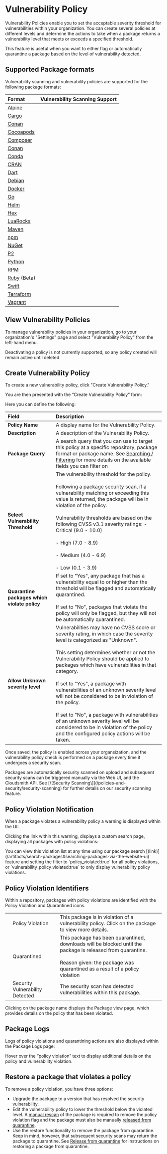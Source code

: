 

# Vulnerability Policy
Vulnerability Policies enable you to set the acceptable severity threshold for vulnerabilities within your organization. You can create several policies at different levels and determine the actions to take when a package returns a vulnerability level that meets or exceeds a specified threshold.

This feature is useful when you want to either flag or automatically quarantine a package based on the level of vulnerability detected.

## Supported Package formats

Vulnerability scanning and vulnerability policies are supported for the following package formats:

|Format|Vulnerability Scanning Support|
|:---|:---|
|[Alpine](/package-formats/alpine-repository)|<BlockImage src={img2fe13f1_cross_red} alt=""></BlockImage>|
|[Cargo](/package-formats/cargo-registry)|<BlockImage src={img2fe13f1_cross_red} alt=""></BlockImage>|
|[Conan](/package-formats/conan-repository)|<BlockImage src={img006a7b5_tick_green} alt=""></BlockImage>|
|[Cocoapods](/package-formats/cocoapods-repository)|<BlockImage src={img2fe13f1_cross_red} alt=""></BlockImage>|
|[Composer](/package-formats/composer-repository)|<BlockImage src={img006a7b5_tick_green} alt=""></BlockImage>|
|[Conan](/package-formats/conan-repository)|<BlockImage src={img2fe13f1_cross_red} alt=""></BlockImage>|
|[Conda](/package-formats/conda-repository)|<BlockImage src={img2fe13f1_cross_red} alt=""></BlockImage>|
|[CRAN](/package-formats/cran-repository)|<BlockImage src={img2fe13f1_cross_red} alt=""></BlockImage>|
|[Dart](/package-formats/dart-repository)|<BlockImage src={img2fe13f1_cross_red} alt=""></BlockImage>|
|[Debian](/package-formats/debian-repository)|<BlockImage src={img2fe13f1_cross_red} alt=""></BlockImage>|
|[Docker](/package-formats/docker-registry)|<BlockImage src={img006a7b5_tick_green} alt=""></BlockImage>|
|[Go](/package-formats/go-registry)|<BlockImage src={img006a7b5_tick_green} alt=""></BlockImage>|
|[Helm](/package-formats/helm-chart-repository)|<BlockImage src={img2fe13f1_cross_red} alt=""></BlockImage>|
|[Hex](/package-formats/hex-repository)|<BlockImage src={img006a7b5_tick_green} alt=""></BlockImage>|
|[LuaRocks](/package-formats/luarocks-repository)|<BlockImage src={img2fe13f1_cross_red} alt=""></BlockImage>|
|[Maven](/package-formats/maven-repository)|<BlockImage src={img006a7b5_tick_green} alt=""></BlockImage>|
|[npm](/package-formats/npm-registry)|<BlockImage src={img006a7b5_tick_green} alt=""></BlockImage>|
|[NuGet](/package-formats/nuget-feed)|<BlockImage src={img006a7b5_tick_green} alt=""></BlockImage>|
|[P2](/package-formats/p2-repository)|<BlockImage src={img2fe13f1_cross_red} alt=""></BlockImage>|
|[Python](/package-formats/python-repository)|<BlockImage src={img006a7b5_tick_green} alt=""></BlockImage>|
|[RPM](/package-formats/redhat-repository)|<BlockImage src={img2fe13f1_cross_red} alt=""></BlockImage>|
|[Ruby](/package-formats/ruby-repository) (Beta)|<BlockImage src={img006a7b5_tick_green} alt=""></BlockImage>|
|[Swift](/package-formats/swift-registry)|<BlockImage src={img006a7b5_tick_green} alt=""></BlockImage>|
|[Terraform](/package-formats/terraform-modules-repository)|<BlockImage src={img2fe13f1_cross_red} alt=""></BlockImage>|
|[Vagrant](/package-formats/vagrant-repository)|<BlockImage src={img2fe13f1_cross_red} alt=""></BlockImage>|

## View Vulnerability Policies

To manage vulnerability policies in your organization, go to your organization's "Settings" page and select "Vulnerability Policy" from the left-hand menu.

<Note variant="warning">
  Deactivating a policy is not currently supported, so any policy created will remain active until deleted.
</Note>

<BlockImage src={img0115153_Viewing_policies} alt="View Vulnerability Policies"></BlockImage>

## Create Vulnerability Policy

To create a new vulnerability policy, click "Create Vulnerability Policy."

<BlockImage src={imga85584d_create_policy} alt="Create Vulnerability Policy Button"></BlockImage>

You are then presented with the “Create Vulnerability Policy” form:

<BlockImage src={imge979005_Screenshot_2024_02_01_at_17_09_55} alt="Create Vulnerability Policy Form"></BlockImage>

Here you can define the following:

|Field|Description|
|:---|:---|
|**Policy Name**|A display name for the Vulnerability Policy.|
|**Description**|A description of the Vulnerability Policy.|
|**Package Query**|A search query that you can use to target this policy at a specific repository, package format or package name. See [Searching / Filtering](/artifacts/search-packages) for more details on the available fields you can filter on|
|**Select Vulnerability Threshold**|The vulnerability threshold for the policy.<br /><br />Following a package security scan, if a vulnerability matching or exceeding this value is returned, the package will be in violation of the policy.  <br /><br />Vulnerability thresholds are based on the following CVSS v3.1 severity ratings:  - Critical (9.0 - 10.0)  <br /><br />- High (7.0 - 8.9)  <br /><br />- Medium (4.0 - 6.9)  <br /><br />- Low (0.1 - 3.9)|<br /><br />
|**Quarantine packages which violate policy**|If set to "Yes", any package that has a vulnerability equal to or higher than the threshold will be flagged and automatically quarantined.<br /><br />If set to "No", packages that violate the policy will only be flagged, but they will not be automatically quarantined.|
|**Allow Unknown severity level**|Vulnerabilities may have no CVSS score or severity rating, in which case the severity level is categorized as "Unknown".<br /><br />This setting determines whether or not the Vulnerability Policy should be applied to packages which have vulnerabilities in that category.<br /><br />If set to "Yes", a package with vulnerabilities of an unknown severity level will not be considered to be in violation of the policy. <br /><br />If set to "No", a package with vulnerabilities of an unknown severity level will be considered to be in violation of the policy and the configured policy actions will be taken.|

Once saved, the policy is enabled across your organsization, and the vulnerability policy check is performed on a package every time it undergoes a security scan. 

<Note variant="note">
  Packages are automatically security scanned on upload and subsequent security scans can be triggered manually via the Web UI, and the Cloudsmith API. See [\[Security Scanning\]](/policies-and-security/security-scanning) for further details on our security scanning feature.
</Note>

## Policy Violation Notification

When a package violates a vulnerability policy a warning is displayed within the UI:

<BlockImage src={img81b95d6_warning} alt="Vulnerability Violation Warning"></BlockImage>

Clicking the link within this warning, displays a custom search page, displaying all packages with policy violations:

<BlockImage src={img9a9a789_violated_search} alt="Policy Violation List"></BlockImage>

<Note variant="note">
  You can view this violation list at any time using our package search [(link)](/artifacts/search-packages#searching-packages-via-the-website-ui) feature and setting the filter to `policy_violated:true` for all policy violations, or `vulnerability_policy_violated:true` to only display vulnerability policy violations.
</Note>

## Policy Violation Identifiers

Within a repository, packages with policy violations are identified with the Policy Violation and Quarantined icons. 

<BlockImage src={img1063680_identifiers} alt="Policy Violation Indicators"></BlockImage>

||||
|:---|:---|:---|
|<BlockImage src={imga351636_red_flag} alt=""></BlockImage>|Policy Violation|This package is in violation of a vulnerability policy. Click on the package to view more details.|
|<BlockImage src={imga40d9a3_quarantine_icon} alt=""></BlockImage>|Quarantined|This package has been quarantined, downloads will be blocked until the package is released from quarantine.<br /><br />Reason given: the package was quarantined as a result of a policy violation|
|<BlockImage src={imge92a797_security_error} alt=""></BlockImage>|Security Vulnerability Detected|The security scan has detected vulnerabilities within this package.|

Clicking on the package name displays the Package view page, which provides details on the policy that has been violated. 

<BlockImage src={imge60d98f_notification} alt=""></BlockImage>

## Package Logs

Logs of policy violations and quarantining actions are also displayed within the Package Logs page: 

<Note variant="note">
  Hover over the “policy violation” text to display additional details on the policy and vulnerability violation.
</Note>

<BlockImage src={img93248c2_package_logs} alt=""></BlockImage>

## Restore a package that violates a policy

To remove a policy violation, you have three options: 

- Upgrade the package to a version that has resolved the security vulnerability. 
- Edit the vulnerability policy to lower the threshold below the violated level. A [manual rescan](/policies-and-security/security-scanning#additional-security-scans-via-the-cloudsmith-web-ui) of the package is required to remove the policy violation flag and the package must also be manually [released from quarantine](/artifacts/package-quarantine#release-from-quarantine).
- Use the restore functionality to remove the package from quarantine. Keep in mind, however, that subsequent security scans may return the package to quarantine. See [Release from quarantine](/artifacts/package-quarantine#release-from-quarantine) for instructions on restoring a package from quarantine.
